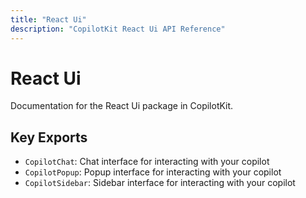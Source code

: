 ```yaml
---
title: "React Ui"
description: "CopilotKit React Ui API Reference"
---
```


# React Ui

Documentation for the React Ui package in CopilotKit.

## Key Exports

- `CopilotChat`: Chat interface for interacting with your copilot
- `CopilotPopup`: Popup interface for interacting with your copilot
- `CopilotSidebar`: Sidebar interface for interacting with your copilot
